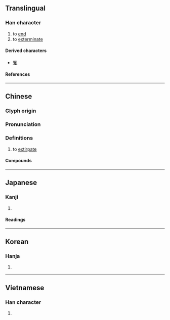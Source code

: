 {{character info}}
==Translingual==

===Han character===
{{Han char|rn=78|rad=歹|as=05|sn=9|four=18222|canj=MNOHH|ids=⿰歹㐱}}

# to [[end]]
# to [[exterminate]]

====Derived characters====
* [[餮]]

====References====
{{Han ref|kx=0579.450|dkj=16413|dj=0972.030|hdz=21384.040|uh=6B84}}

----

==Chinese==
{{zh-forms}}

===Glyph origin===
{{Han etym}}

===Pronunciation===
{{zh-pron
|m=tiǎn
|c=tin5,can2
|mc=y
|oc=y
|ma=
|cat=v
}}

===Definitions===
{{zh-hanzi}}

# to [[extirpate]]

====Compounds====
{{zh-der|暴殄|殄絕|暴殄輕生|殄瘁|暴殄天物|殄竭|殄滅|誤國殄民|誅凶殄逆}}

{{zh-cat|Ecology}}

----

==Japanese==

===Kanji===
{{ja-kanji|grade=|rs=歹05}}

# {{rfdef|ja|sort=歹05}}

====Readings====
{{ja-readings
|goon=でん
|kanon=てん
|kun=た-つ, つき-る, つく-す, たえる
}}

----

==Korean==

===Hanja===
{{ko-hanja|진}}

# {{rfdef|ko|sort=歹05}}

----

==Vietnamese==

===Han character===
{{vi-readings|rs=歹05|reading=[[điển]], [[điễn]]}}

# {{rfdef|vi|sort=歹05}}
